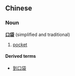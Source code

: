 ==Chinese==
===Noun===
'''[[口]][[袋]]''' (simplified and traditional)

# [[pocket]]

====Derived terms====
*[[到口袋]]